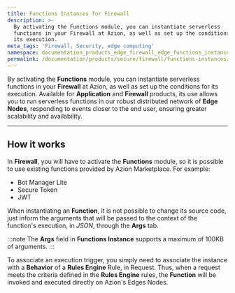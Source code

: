 ```yaml
---
title: Functions Instances for Firewall
description: >-
  By activating the Functions module, you can instantiate serverless
  functions in your Firewall at Azion, as well as set up the conditions for
  its execution.
meta_tags: 'Firewall, Security, edge computing'
namespace: documentation_products_edge_firewall_edge_functions_instances
permalink: /documentation/products/secure/firewall/functions-instances/
---
```



By activating the **Functions** module, you can instantiate serverless functions in your **Firewall** at Azion, as well as set up the conditions for its execution. Available for **Application** and **Firewall** products, its use allows you to run serverless functions in our robust distributed network of **Edge Nodes**, responding to events closer to the end user, ensuring greater scalability and availability.

---

## How it works

In **Firewall**, you will have to activate the **Functions** module, so it is possible to use existing functions provided by Azion Marketplace. For example:

- Bot Manager Lite
- Secure Token
- JWT

When instantiating an **Function**, it is not possible to change its source code, just inform the arguments that will be passed to the context of the function's execution, in *JSON*, through the **Args** tab.

:::note
The **Args** field in **Functions Instance** supports a maximum of 100KB of arguments.
:::

<LinkButton link="/en/documentation/products/guides/secure/instantiate-edge-functions/" label="go to instantiate edge functions guide" severity="secondary" /> 

To associate an execution trigger, you simply need to associate the instance with a **Behavior** of a **Rules Engine** Rule, in Request. Thus, when a request meets the criteria defined in the **Rules Engine** rules, the **Function** will be invoked and executed directly on Azion's Edges Nodes.

<LinkButton link="/en/documentation/products/guides/secure/work-with-rules-engine/" label="go to work with rules engine guide" severity="secondary" /> 



